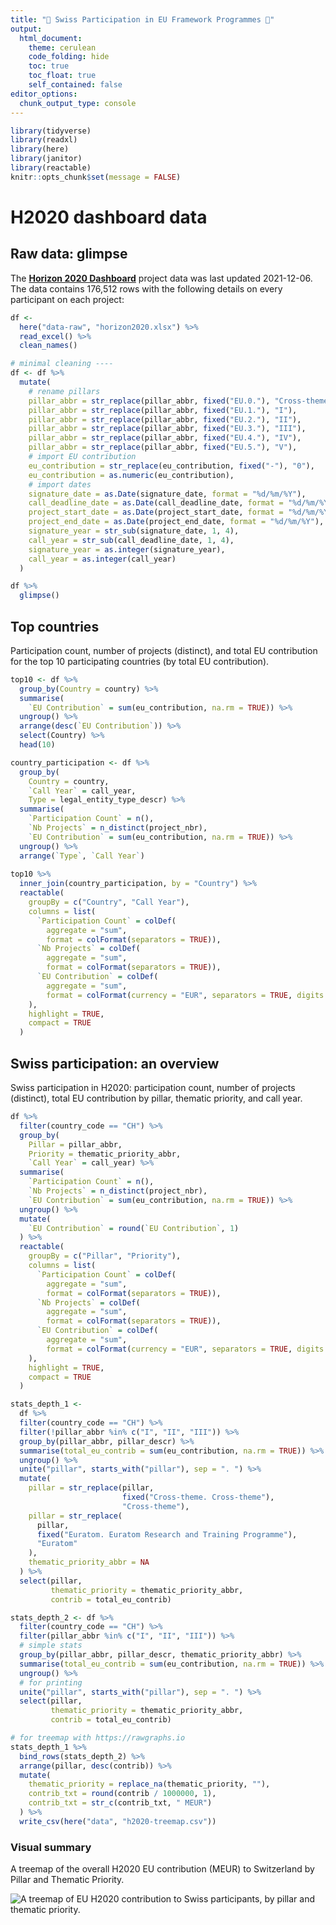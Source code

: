 ```yaml
---
title: "🚧 Swiss Participation in EU Framework Programmes 🚧"
output: 
  html_document: 
    theme: cerulean
    code_folding: hide
    toc: true
    toc_float: true
    self_contained: false
editor_options: 
  chunk_output_type: console
---
```


```r
library(tidyverse)
library(readxl)
library(here)
library(janitor)
library(reactable)
knitr::opts_chunk$set(message = FALSE)
```

# H2020 dashboard data

## Raw data: glimpse

The [**Horizon 2020 Dashboard**](https://webgate.ec.europa.eu/dashboard) project data was last updated 2021-12-06.  The data contains 176,512 rows with the following details on every participant on each project:

```r
df <-
  here("data-raw", "horizon2020.xlsx") %>%
  read_excel() %>%
  clean_names()

# minimal cleaning ----
df <- df %>%
  mutate(
    # rename pillars
    pillar_abbr = str_replace(pillar_abbr, fixed("EU.0."), "Cross-theme"),
    pillar_abbr = str_replace(pillar_abbr, fixed("EU.1."), "I"),
    pillar_abbr = str_replace(pillar_abbr, fixed("EU.2."), "II"),
    pillar_abbr = str_replace(pillar_abbr, fixed("EU.3."), "III"),
    pillar_abbr = str_replace(pillar_abbr, fixed("EU.4."), "IV"),
    pillar_abbr = str_replace(pillar_abbr, fixed("EU.5."), "V"),
    # import EU contribution
    eu_contribution = str_replace(eu_contribution, fixed("-"), "0"),
    eu_contribution = as.numeric(eu_contribution),
    # import dates
    signature_date = as.Date(signature_date, format = "%d/%m/%Y"),
    call_deadline_date = as.Date(call_deadline_date, format = "%d/%m/%Y"),
    project_start_date = as.Date(project_start_date, format = "%d/%m/%Y"),
    project_end_date = as.Date(project_end_date, format = "%d/%m/%Y"),
    signature_year = str_sub(signature_date, 1, 4),
    call_year = str_sub(call_deadline_date, 1, 4),
    signature_year = as.integer(signature_year),
    call_year = as.integer(call_year)
  )

df %>%
  glimpse()
```

## Top countries

Participation count, number of projects (distinct), and total EU contribution for the top 10 participating countries (by total EU contribution).

```r
top10 <- df %>%
  group_by(Country = country) %>%
  summarise(
    `EU Contribution` = sum(eu_contribution, na.rm = TRUE)) %>%
  ungroup() %>%
  arrange(desc(`EU Contribution`)) %>%
  select(Country) %>%
  head(10)

country_participation <- df %>%
  group_by(
    Country = country,
    `Call Year` = call_year,
    Type = legal_entity_type_descr) %>%
  summarise(
    `Participation Count` = n(),
    `Nb Projects` = n_distinct(project_nbr),
    `EU Contribution` = sum(eu_contribution, na.rm = TRUE)) %>%
  ungroup() %>%
  arrange(`Type`, `Call Year`)
  
top10 %>%
  inner_join(country_participation, by = "Country") %>%
  reactable(
    groupBy = c("Country", "Call Year"),
    columns = list(
      `Participation Count` = colDef(
        aggregate = "sum",
        format = colFormat(separators = TRUE)),
      `Nb Projects` = colDef(
        aggregate = "sum", 
        format = colFormat(separators = TRUE)),
      `EU Contribution` = colDef(
        aggregate = "sum",
        format = colFormat(currency = "EUR", separators = TRUE, digits = 2))
    ),
    highlight = TRUE,
    compact = TRUE
  )
```

## Swiss participation: an overview

Swiss participation in H2020: participation count, number of projects (distinct), total EU contribution by pillar, thematic priority, and call year.

```r
df %>%
  filter(country_code == "CH") %>%
  group_by(
    Pillar = pillar_abbr, 
    Priority = thematic_priority_abbr, 
    `Call Year` = call_year) %>%
  summarise(
    `Participation Count` = n(),
    `Nb Projects` = n_distinct(project_nbr),
    `EU Contribution` = sum(eu_contribution, na.rm = TRUE)) %>%
  ungroup() %>%
  mutate(
    `EU Contribution` = round(`EU Contribution`, 1)
  ) %>%
  reactable(
    groupBy = c("Pillar", "Priority"),
    columns = list(
      `Participation Count` = colDef(
        aggregate = "sum", 
        format = colFormat(separators = TRUE)),
      `Nb Projects` = colDef(
        aggregate = "sum", 
        format = colFormat(separators = TRUE)),
      `EU Contribution` = colDef(
        aggregate = "sum",
        format = colFormat(currency = "EUR", separators = TRUE, digits = 2))
    ),
    highlight = TRUE,
    compact = TRUE
  )
```


```r
stats_depth_1 <-
  df %>%
  filter(country_code == "CH") %>%
  filter(!pillar_abbr %in% c("I", "II", "III")) %>%
  group_by(pillar_abbr, pillar_descr) %>%
  summarise(total_eu_contrib = sum(eu_contribution, na.rm = TRUE)) %>%
  ungroup() %>%
  unite("pillar", starts_with("pillar"), sep = ". ") %>%
  mutate(
    pillar = str_replace(pillar,
                         fixed("Cross-theme. Cross-theme"),
                         "Cross-theme"),
    pillar = str_replace(
      pillar,
      fixed("Euratom. Euratom Research and Training Programme"),
      "Euratom"
    ),
    thematic_priority_abbr = NA
  ) %>%
  select(pillar,
         thematic_priority = thematic_priority_abbr,
         contrib = total_eu_contrib)

stats_depth_2 <- df %>%
  filter(country_code == "CH") %>%
  filter(pillar_abbr %in% c("I", "II", "III")) %>%
  # simple stats
  group_by(pillar_abbr, pillar_descr, thematic_priority_abbr) %>%
  summarise(total_eu_contrib = sum(eu_contribution, na.rm = TRUE)) %>%
  ungroup() %>%
  # for printing
  unite("pillar", starts_with("pillar"), sep = ". ") %>%
  select(pillar,
         thematic_priority = thematic_priority_abbr,
         contrib = total_eu_contrib)

# for treemap with https://rawgraphs.io
stats_depth_1 %>%
  bind_rows(stats_depth_2) %>%
  arrange(pillar, desc(contrib)) %>%
  mutate(
    thematic_priority = replace_na(thematic_priority, ""),
    contrib_txt = round(contrib / 1000000, 1),
    contrib_txt = str_c(contrib_txt, " MEUR")
  ) %>%
  write_csv(here("data", "h2020-treemap.csv"))
```


### Visual summary

A treemap of the overall H2020 EU contribution (MEUR) to Switzerland by Pillar and Thematic Priority.

![](https://raw.githubusercontent.com/zambujo/swissparticipation/main/data/treemap.svg "A treemap of EU H2020 contribution to Swiss participants, by pillar and thematic priority.")
